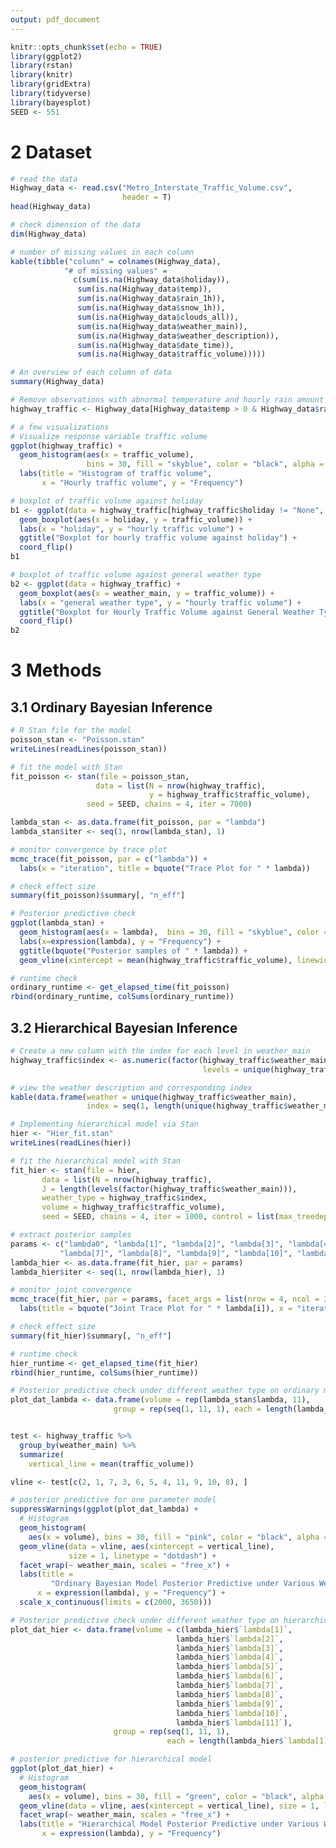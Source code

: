 ```yaml
---
output: pdf_document
---
```


```r
knitr::opts_chunk$set(echo = TRUE)
library(ggplot2)
library(rstan)
library(knitr)
library(gridExtra)
library(tidyverse)
library(bayesplot)
SEED <- 551
```

# 2 Dataset

```r
# read the data
Highway_data <- read.csv("Metro_Interstate_Traffic_Volume.csv", 
                         header = T)
head(Highway_data)

```

```r
# check dimension of the data
dim(Highway_data)
```

```r
# number of missing values in each column
kable(tibble("column" = colnames(Highway_data),
            "# of missing values" = 
              c(sum(is.na(Highway_data$holiday)),
               sum(is.na(Highway_data$temp)),
               sum(is.na(Highway_data$rain_1h)),
               sum(is.na(Highway_data$snow_1h)),
               sum(is.na(Highway_data$clouds_all)),
               sum(is.na(Highway_data$weather_main)),
               sum(is.na(Highway_data$weather_description)),
               sum(is.na(Highway_data$date_time)),
               sum(is.na(Highway_data$traffic_volume)))))
```

```r
# An overview of each column of data 
summary(Highway_data)

```

```r
# Remove observations with abnormal temperature and hourly rain amount
highway_traffic <- Highway_data[Highway_data$temp > 0 & Highway_data$rain_1h < 200, ]

```

```r
# a few visualizations
# Visualize response variable traffic volume 
ggplot(highway_traffic) +
  geom_histogram(aes(x = traffic_volume), 
                 bins = 30, fill = "skyblue", color = "black", alpha = 0.5) +
  labs(title = "Histogram of traffic volume", 
       x = "Hourly traffic volume", y = "Frequency") 

```

```r
# boxplot of traffic volume against holiday 
b1 <- ggplot(data = highway_traffic[highway_traffic$holiday != "None", ]) +
  geom_boxplot(aes(x = holiday, y = traffic_volume)) +
  labs(x = "holiday", y = "hourly traffic volume") +
  ggtitle("Boxplot for hourly traffic volume against holiday") +
  coord_flip() 
b1
```
  
```r
# boxplot of traffic volume against general weather type
b2 <- ggplot(data = highway_traffic) +
  geom_boxplot(aes(x = weather_main, y = traffic_volume)) +
  labs(x = "general weather type", y = "hourly traffic volume") +
  ggtitle("Boxplot for Hourly Traffic Volume against General Weather Type") +
  coord_flip()
b2

```

# 3 Methods

## 3.1 Ordinary Bayesian Inference

```r
# R Stan file for the model
poisson_stan <- "Poisson.stan"
writeLines(readLines(poisson_stan))
```

```r
# fit the model with Stan
fit_poisson <- stan(file = poisson_stan, 
                   data = list(N = nrow(highway_traffic), 
                               y = highway_traffic$traffic_volume), 
                 seed = SEED, chains = 4, iter = 7000)

```

```r
lambda_stan <- as.data.frame(fit_poisson, par = "lambda")
lambda_stan$iter <- seq(1, nrow(lambda_stan), 1)

# monitor convergence by trace plot
mcmc_trace(fit_poisson, par = c("lambda")) +
  labs(x = "iteration", title = bquote("Trace Plot for " * lambda))

```

```r
# check effect size
summary(fit_poisson)$summary[, "n_eff"]

```

```r
# Posterior predictive check 
ggplot(lambda_stan) +
  geom_histogram(aes(x = lambda),  bins = 30, fill = "skyblue", color = "black", alpha = 0.5) +
  labs(x=expression(lambda), y = "Frequency") + 
  ggtitle(bquote("Posterior samples of " * lambda)) + 
  geom_vline(xintercept = mean(highway_traffic$traffic_volume), linewidth = 1.5)

```

```r
# runtime check 
ordinary_runtime <- get_elapsed_time(fit_poisson)
rbind(ordinary_runtime, colSums(ordinary_runtime))
```

## 3.2 Hierarchical Bayesian Inference

```r
# Create a new column with the index for each level in weather_main
highway_traffic$index <- as.numeric(factor(highway_traffic$weather_main, 
                                           levels = unique(highway_traffic$weather_main)))

# view the weather description and corresponding index
kable(data.frame(weather = unique(highway_traffic$weather_main), 
                 index = seq(1, length(unique(highway_traffic$weather_main)), 1)))
```

```r
# Implementing hierarchical model via Stan
hier <- "Hier_fit.stan"
writeLines(readLines(hier))

```

```r
# fit the hierarchical model with Stan
fit_hier <- stan(file = hier, 
       data = list(N = nrow(highway_traffic), 
       J = length(levels(factor(highway_traffic$weather_main))), 
       weather_type = highway_traffic$index, 
       volume = highway_traffic$traffic_volume), 
       seed = SEED, chains = 4, iter = 1000, control = list(max_treedepth = 15))

```

```r
# extract posterior samples
params <- c("lambda0", "lambda[1]", "lambda[2]", "lambda[3]", "lambda[4]", "lambda[5]", "lambda[6]", 
           "lambda[7]", "lambda[8]", "lambda[9]", "lambda[10]", "lambda[11]")
lambda_hier <- as.data.frame(fit_hier, par = params)
lambda_hier$iter <- seq(1, nrow(lambda_hier), 1)

```

```r
# monitor joint convergence 
mcmc_trace(fit_hier, par = params, facet_args = list(nrow = 4, ncol = 3)) +
  labs(title = bquote("Joint Trace Plot for " * lambda[i]), x = "iteration")

```

```r
# check effect size
summary(fit_hier)$summary[, "n_eff"]

```

```r
# runtime check 
hier_runtime <- get_elapsed_time(fit_hier)
rbind(hier_runtime, colSums(hier_runtime))
```

```r
# Posterior predictive check under different weather type on ordinary model
plot_dat_lambda <- data.frame(volume = rep(lambda_stan$lambda, 11),
                       group = rep(seq(1, 11, 1), each = length(lambda_stan$lambda)))


test <- highway_traffic %>%
  group_by(weather_main) %>%
  summarize(
    vertical_line = mean(traffic_volume))

vline <- test[c(2, 1, 7, 3, 6, 5, 4, 11, 9, 10, 8), ]

# posterior predictive for one parameter model
suppressWarnings(ggplot(plot_dat_lambda) +
  # Histogram
  geom_histogram(
    aes(x = volume), bins = 30, fill = "pink", color = "black", alpha = 0.5) +
  geom_vline(data = vline, aes(xintercept = vertical_line), 
             size = 1, linetype = "dotdash") +
  facet_wrap(~ weather_main, scales = "free_x") +
  labs(title = 
         "Ordinary Bayesian Model Posterior Predictive under Various Weather", 
      x = expression(lambda), y = "Frequency") +
  scale_x_continuous(limits = c(2000, 3650))) 

```

```r
# Posterior predictive check under different weather type on hierarchical model
plot_dat_hier <- data.frame(volume = c(lambda_hier$`lambda[1]`,
                                     lambda_hier$`lambda[2]`, 
                                     lambda_hier$`lambda[3]`, 
                                     lambda_hier$`lambda[4]`, 
                                     lambda_hier$`lambda[5]`,
                                     lambda_hier$`lambda[6]`,
                                     lambda_hier$`lambda[7]`,
                                     lambda_hier$`lambda[8]`,
                                     lambda_hier$`lambda[9]`,
                                     lambda_hier$`lambda[10]`,
                                     lambda_hier$`lambda[11]`),
                       group = rep(seq(1, 11, 1), 
                                   each = length(lambda_hier$`lambda[1]`)))

# posterior predictive for hierarchical model
ggplot(plot_dat_hier) +
  # Histogram
  geom_histogram(
    aes(x = volume), bins = 30, fill = "green", color = "black", alpha = 0.5) +
  geom_vline(data = vline, aes(xintercept = vertical_line), size = 1, linetype = "dotdash") +
  facet_wrap(~ weather_main, scales = "free_x") +
  labs(title = "Hierarchical Model Posterior Predictive under Various Weather",
       x = expression(lambda), y = "Frequency") 


```

